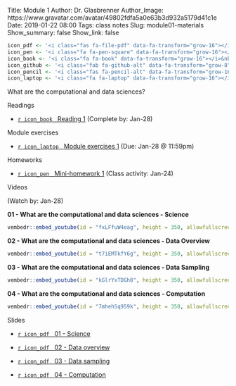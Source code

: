 Title: Module 1
Author: Dr. Glasbrenner
Author_Image: https://www.gravatar.com/avatar/49802fdfa5a0e63b3d932a5179d41c1e
Date: 2019-01-22 08:00
Tags: class notes
Slug: module01-materials
Show_summary: false
Show_link: false

```r
icon_pdf <- '<i class="fas fa-file-pdf" data-fa-transform="grow-16"></i>&nbsp;'
icon_pen <- '<i class="fa fa-pen-square" data-fa-transform="grow-16"></i>&nbsp;'
icon_book <- '<i class="fa fa-book" data-fa-transform="grow-16"></i>&nbsp;'
icon_github <- '<i class="fab fa-github-alt" data-fa-transform="grow-8"></i>&nbsp;'
icon_pencil <- '<i class="fas fa-pencil-alt" data-fa-transform="grow-16"></i>&nbsp;'
icon_laptop <- '<i class="fa fa-laptop" data-fa-transform="grow-16"></i>&nbsp;'
```

[What are the computational and data sciences?]{.h2}

[Readings]{.h3}

::: {.no-bullets}
*   [`r icon_book` &nbsp; [Reading 1]{.card-downloads-format}][reading01] (Complete by: Jan-28)
:::

<div style="margin-bottom: 1em"></div>

[Module exercises]{.h3}

::: {.no-bullets}
*   [`r icon_laptop` &nbsp; [Module exercises 1]{.card-downloads-format}][module-exercises01] (Due: Jan-28 @ 11:59pm)
:::

<div style="margin-bottom: 1em"></div>

[Homeworks]{.h3}

::: {.no-bullets}
*   [`r icon_pen` &nbsp; [Mini-homework 1]{.card-downloads-format}][mini-homework01] (Class activity: Jan-24)
:::

<div style="margin-bottom: 1em"></div>

[Videos]{.h3}

(Watch by: Jan-28)

**01 - What are the computational and data sciences - Science**

```r
vembedr::embed_youtube(id = "fxLFfuW4eag", height = 350, allowfullscreen = TRUE, frameborder = 0)
```

**02 - What are the computational and data sciences - Data Overview**

```r
vembedr::embed_youtube(id = "t7iEMTkfY6g", height = 350, allowfullscreen = TRUE, frameborder = 0)
```

**03 - What are the computational and data sciences - Data Sampling**

```r
vembedr::embed_youtube(id = "kGlrYxTDGh8", height = 350, allowfullscreen = TRUE, frameborder = 0)
```

**04 - What are the computational and data sciences - Computation**

```r
vembedr::embed_youtube(id = "7mhehSq959k", height = 350, allowfullscreen = TRUE, frameborder = 0)
```

[Slides]{.h3}

::: {.no-bullets}
*   [`r icon_pdf` &nbsp; [01 - Science]{.card-downloads-format}][slides-01]

*   [`r icon_pdf` &nbsp; [02 - Data overview]{.card-downloads-format}][slides-02]

*   [`r icon_pdf` &nbsp; [03 - Data sampling]{.card-downloads-format}][slides-03]

*   [`r icon_pdf` &nbsp; [04 - Computation]{.card-downloads-format}][slides-04]
:::

[slides-01]:          /doc/what_are_comput_data_sci_01_science.pdf
[slides-02]:          /doc/what_are_comput_data_sci_02_data_overview.pdf
[slides-03]:          /doc/what_are_comput_data_sci_03_data_sampling.pdf
[slides-04]:          /doc/what_are_comput_data_sci_04_computation.pdf
[reading01]:          /assignments/reading01/
[mini-homework01]:    /assignments/minihw01-can-twitter-predict-election-results/
[module-exercises01]: /assignments/module-exercises01/
